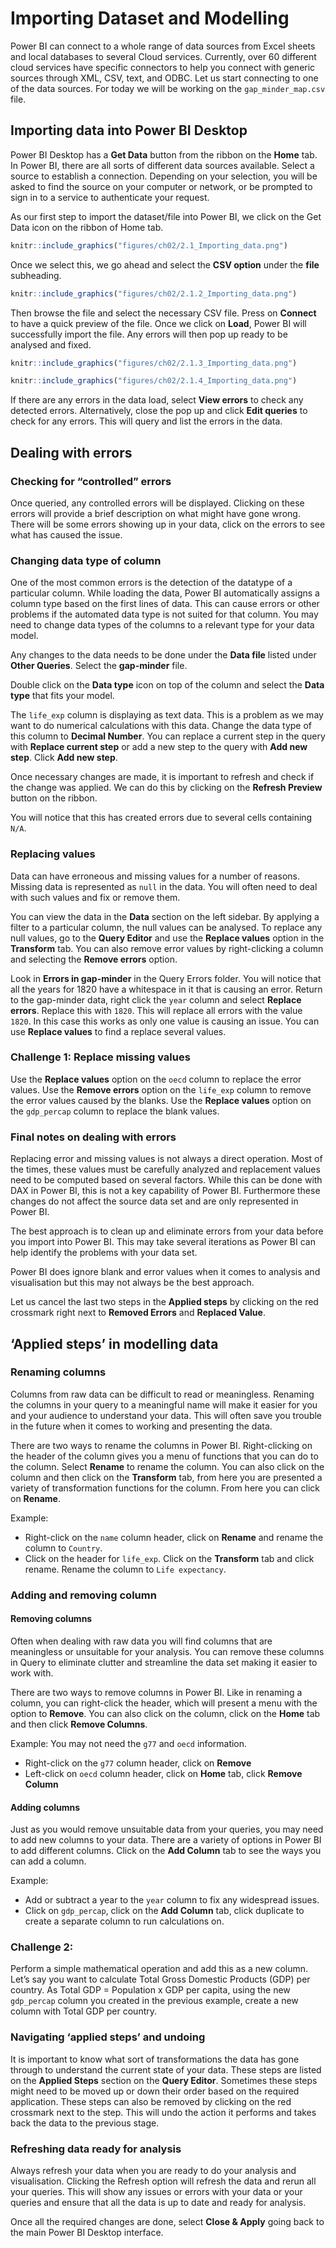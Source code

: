 # Importing Dataset and Modelling 

Power BI can connect to a whole range of data sources from Excel sheets and local databases to several Cloud services. Currently, over 60 different cloud services have specific connectors to help you connect with generic sources through XML, CSV, text, and ODBC. 
Let us start connecting to one of the data sources. For today we will be working on the `gap_minder_map.csv` file.

## Importing data into Power BI Desktop

Power BI Desktop has a **Get Data** button from the ribbon on the **Home** tab. In Power BI, there are all sorts of different data sources available. Select a source to establish a connection. Depending on your selection, you will be asked to find the source on your computer or network, or be prompted to sign in to a service to authenticate your request.

As our first step to import the dataset/file into Power BI, we click on the Get Data icon on the ribbon of Home tab.

```r
knitr::include_graphics("figures/ch02/2.1_Importing_data.png")
```

Once we select this, we go ahead and select the **CSV option** under the **file** subheading. 

```r
knitr::include_graphics("figures/ch02/2.1.2_Importing_data.png")
```

Then browse the file and select the necessary CSV file. Press on **Connect** to have a quick preview of the file. Once we click on **Load**, Power BI will successfully import the file. Any errors will then pop up ready to be analysed and fixed.

```r
knitr::include_graphics("figures/ch02/2.1.3_Importing_data.png")
```

```r
knitr::include_graphics("figures/ch02/2.1.4_Importing_data.png")
```

If there are any errors in the data load, select **View errors** to check any detected errors. Alternatively, close the pop up and click **Edit queries** to check for any errors. This will query and list the errors in the data. 

## Dealing with errors

### Checking for “controlled” errors

Once queried, any controlled errors will be displayed. Clicking on these errors will provide a brief description on what might have gone wrong. There will be some errors showing up in your data, click on the errors to see what has caused the issue.

### Changing data type of column

One of the most common errors is the detection of the datatype of a particular column. While loading the data, Power BI automatically assigns a column type based on the first lines of data. This can cause errors or other problems if the automated data type is not suited for that column. You may need to change data types of the columns to a relevant type for your data model.

Any changes to the data needs to be done under the **Data file** listed under **Other Queries**. Select the **gap-minder** file. 

Double click on the **Data type** icon on top of the column and select the **Data type** that fits your model. 

The `life_exp` column is displaying as text data. This is a problem as we may want to do numerical calculations with this data. Change the data type of this column to **Decimal Number**. You can replace a current step in the query with **Replace current step** or add a new step to the query with **Add new step**. Click **Add new step**.

Once necessary changes are made, it is important to refresh and check if the change was applied. We can do this by clicking on the **Refresh Preview** button on the ribbon.

You will notice that this has created errors due to several cells containing `N/A`.


### Replacing values

Data can have erroneous and missing values for a number of reasons. Missing data is represented as `null` in the data. You will often need to deal with such values and fix or remove them. 

You can view the data in the **Data** section on the left sidebar. By applying a filter to a particular column, the null values can be analysed. To replace any null values, go to the **Query Editor** and use the **Replace values** option in the **Transform** tab. You can also remove error values by right-clicking a column and selecting the **Remove errors** option.

Look in **Errors in gap-minder** in the Query Errors folder. You will notice that all the years for 1820 have a whitespace in it that is causing an error. Return to the gap-minder data, right click the `year` column and select **Replace errors**. Replace this with `1820`. This will replace all errors with the value `1820`. In this case this works as only one value is causing an issue. You can use **Replace values** to find a replace several values.

### Challenge 1: Replace missing values {.challenge}

Use the **Replace values** option on the `oecd` column to replace the error values.
Use the **Remove errors** option on the `life_exp` column to remove the error values caused by the blanks.
Use the **Replace values** option on the `gdp_percap` column to replace the blank values.\


### Final notes on dealing with errors

Replacing error and missing values is not always a direct operation. Most of the times, these values must be carefully analyzed and replacement values need to be computed based on several factors. While this can be done with DAX in Power BI, this is not a key capability of Power BI. Furthermore these changes do not affect the source data set and are only represented in Power BI.

The best approach is to clean up and eliminate errors from your data before you import into Power BI. This may take several iterations as Power BI can help identify the problems with your data set.

Power BI does ignore blank and error values when it comes to analysis and visualisation but this may not always be the best approach.

Let us cancel the last two steps in the **Applied steps** by clicking on the red crossmark right next to **Removed Errors** and **Replaced Value**.

## 'Applied steps' in modelling data

### Renaming columns

Columns from raw data can be difficult to read or meaningless. Renaming the columns in your query to a meaningful name will make it easier for you and your audience to understand your data. This will often save you trouble in the future when it comes to working and presenting the data.

There are two ways to rename the columns in Power BI. Right-clicking on the header of the column gives you a menu of functions that you can do to the column. Select **Rename** to rename the column. You can also click on the column and then click on the **Transform** tab, from here you are presented a variety of transformation functions for the column. From here you can click on **Rename**.

Example:

* Right-click on the `name` column header, click on **Rename** and rename the column to `Country`.
* Click on the header for `life_exp`. Click on the **Transform** tab and click rename. Rename the column to `Life expectancy`.

### Adding and removing column

#### Removing columns

Often when dealing with raw data you will find columns that are meaningless or unsuitable for your analysis. You can remove these columns in Query to eliminate clutter and streamline the data set making it easier to work with.

There are two ways to remove columns in Power BI. Like in renaming a column, you can right-click the header, which will present a menu with the option to **Remove**. You can also click on the column, click on the **Home** tab and then click **Remove Columns**.

Example:
You may not need the `g77` and `oecd` information.

* Right-click on the `g77` column header, click on **Remove**
* Left-click on `oecd` column header, click on **Home** tab, click **Remove Column**

#### Adding columns

Just as you would remove unsuitable data from your queries, you may need to add new columns to your data. There are a variety of options in Power BI to add different columns. Click on the **Add Column** tab to see the ways you can add a column.

Example:

* Add or subtract a year to the `year` column to fix any widespread issues.
* Click on `gdp_percap`, click on the **Add Column** tab, click duplicate to create a separate column to run calculations on.

### Challenge 2: {.challenge}

Perform a simple mathematical operation and add this as a new column.
Let’s say you want to calculate Total Gross Domestic Products (GDP) per country. As Total GDP = Population x GDP per capita, using the new `gdp_percap` column you created in the previous example, create a new column with Total GDP per country.

### Navigating 'applied steps' and undoing

It is important to know what sort of transformations the data has gone through to understand the current state of your data. These steps are listed on the **Applied Steps** section on the **Query Editor**. Sometimes these steps might need to be moved up or down their order based on the required application. These steps can also be removed by clicking on the red crossmark next to the step. This will undo the action it performs and takes back the data to the previous stage.

### Refreshing data ready for analysis

Always refresh your data when you are ready to do your analysis and visualisation. Clicking the Refresh option will refresh the data and rerun all your queries. This will show any issues or errors with your data or your queries and ensure that all the data is up to date and ready for analysis.

Once all the required changes are done, select **Close & Apply** going back to the main Power BI Desktop interface.



